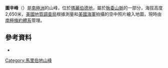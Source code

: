 {{coord|76|51|S|126|0|W|display=title}}

'''圖辛峰'''（{{lang-en|Tusing Peak}}）是[[南極洲|南極洲]]的山峰，位於[[瑪麗伯德地|瑪麗伯德地]]，屬於[[執委山脈|執委山脈]]的一部分，海拔高度2,650米，[[美國地質調查局|美國地質調查局]]根據測量和[[美國海軍|美國海軍]]拍攝的空中照片繪入地圖，現時由[[南極條約體系|南極條約體系]]管理。

==參考資料==
*{{usgs-gazetteer}}

{{DEFAULTSORT:Tusing Peak}}
[[Category:馬里伯地山峰|Category:馬里伯地山峰]]


{{MarieByrdLand-geo-stub}}